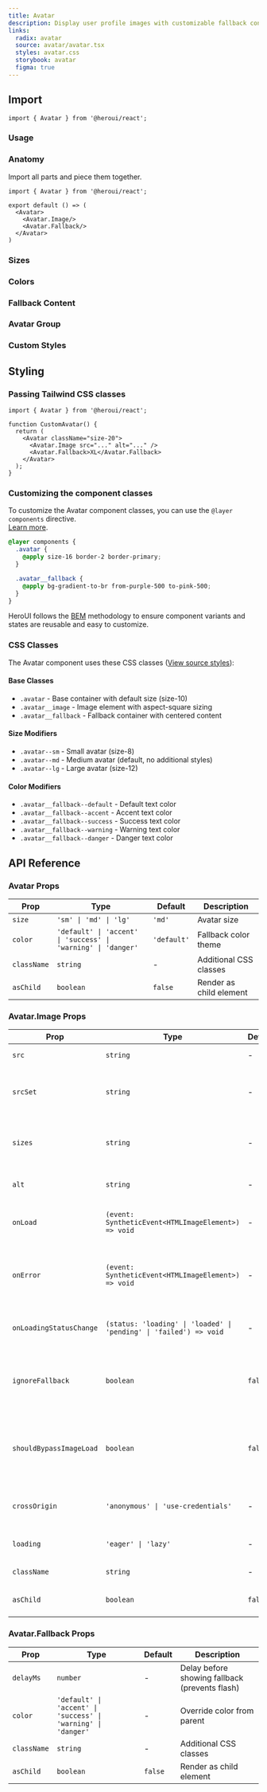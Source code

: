 ```yaml
---
title: Avatar
description: Display user profile images with customizable fallback content
links:
  radix: avatar
  source: avatar/avatar.tsx
  styles: avatar.css
  storybook: avatar
  figma: true
---
```


## Import

```tsx
import { Avatar } from '@heroui/react';
```

### Usage

<ComponentPreview name="avatar-basic" />

### Anatomy

Import all parts and piece them together.

```tsx
import { Avatar } from '@heroui/react';

export default () => (
  <Avatar>
    <Avatar.Image/>
    <Avatar.Fallback/>
  </Avatar>
)
```

### Sizes

<ComponentPreview name="avatar-sizes" />

### Colors

<ComponentPreview name="avatar-colors" />

### Fallback Content

<ComponentPreview name="avatar-fallback" />

### Avatar Group

<ComponentPreview name="avatar-group" />

### Custom Styles

<ComponentPreview name="avatar-custom-styles" />

## Styling

### Passing Tailwind CSS classes

```tsx
import { Avatar } from '@heroui/react';

function CustomAvatar() {
  return (
    <Avatar className="size-20">
      <Avatar.Image src="..." alt="..." />
      <Avatar.Fallback>XL</Avatar.Fallback>
    </Avatar>
  );
}
```

### Customizing the component classes

To customize the Avatar component classes, you can use the `@layer components` directive.
<br/>[Learn more](https://tailwindcss.com/docs/adding-custom-styles#adding-component-classes).

```css
@layer components {
  .avatar {
    @apply size-16 border-2 border-primary;
  }

  .avatar__fallback {
    @apply bg-gradient-to-br from-purple-500 to-pink-500;
  }
}
```

HeroUI follows the [BEM](https://getbem.com/) methodology to ensure component variants and states are reusable and easy to customize.

### CSS Classes

The Avatar component uses these CSS classes ([View source styles](https://github.com/heroui-inc/heroui/blob/v3/packages/styles/components/avatar.css)):

#### Base Classes
- `.avatar` - Base container with default size (size-10)
- `.avatar__image` - Image element with aspect-square sizing
- `.avatar__fallback` - Fallback container with centered content

#### Size Modifiers
- `.avatar--sm` - Small avatar (size-8)
- `.avatar--md` - Medium avatar (default, no additional styles)
- `.avatar--lg` - Large avatar (size-12)

#### Color Modifiers
- `.avatar__fallback--default` - Default text color
- `.avatar__fallback--accent` - Accent text color
- `.avatar__fallback--success` - Success text color
- `.avatar__fallback--warning` - Warning text color
- `.avatar__fallback--danger` - Danger text color

## API Reference

### Avatar Props

| Prop | Type | Default | Description |
|------|------|---------|-------------|
| `size` | `'sm' \| 'md' \| 'lg'` | `'md'` | Avatar size |
| `color` | `'default' \| 'accent' \| 'success' \| 'warning' \| 'danger'` | `'default'` | Fallback color theme |
| `className` | `string` | - | Additional CSS classes |
| `asChild` | `boolean` | `false` | Render as child element |

### Avatar.Image Props

| Prop | Type | Default | Description |
|------|------|---------|-------------|
| `src` | `string` | - | Image source URL |
| `srcSet` | `string` | - | The image `srcset` attribute for responsive images |
| `sizes` | `string` | - | The image `sizes` attribute for responsive images |
| `alt` | `string` | - | Alternative text for the image |
| `onLoad` | `(event: SyntheticEvent<HTMLImageElement>) => void` | - | Callback when the image loads successfully |
| `onError` | `(event: SyntheticEvent<HTMLImageElement>) => void` | - | Callback when there's an error loading the image |
| `onLoadingStatusChange` | `(status: 'loading' \| 'loaded' \| 'pending' \| 'failed') => void` | - | Callback for loading status changes |
| `ignoreFallback` | `boolean` | `false` | If `true`, opt out of the fallback logic and use as regular `img` |
| `shouldBypassImageLoad` | `boolean` | `false` | If `true`, image load will be bypassed and handled by `asChild` component |
| `crossOrigin` | `'anonymous' \| 'use-credentials'` | - | CORS setting for the image request |
| `loading` | `'eager' \| 'lazy'` | - | Native lazy loading attribute |
| `className` | `string` | - | Additional CSS classes |
| `asChild` | `boolean` | `false` | Render as child element |

### Avatar.Fallback Props

| Prop | Type | Default | Description |
|------|------|---------|-------------|
| `delayMs` | `number` | - | Delay before showing fallback (prevents flash) |
| `color` | `'default' \| 'accent' \| 'success' \| 'warning' \| 'danger'` | - | Override color from parent |
| `className` | `string` | - | Additional CSS classes |
| `asChild` | `boolean` | `false` | Render as child element |
